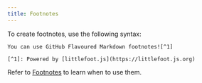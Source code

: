 ```yaml
---
title: Footnotes
---
```


To create footnotes, use the following syntax:

```mdx live
You can use GitHub Flavoured Markdown footnotes![^1]

[^1]: Powered by [littlefoot.js](https://littlefoot.js.org)
```

Refer to [Footnotes](/style-guide/formatting/footnotes/) to learn when to use them.
